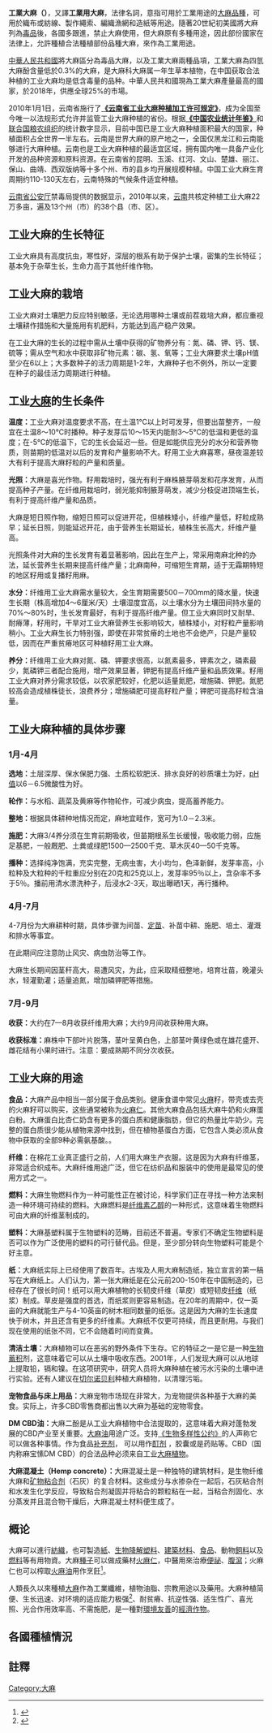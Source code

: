 '''工業大麻（{{lang-en|industrial hemp}}）'''，又譯'''工業用大麻'''，法律名詞，意指可用於工業用途的[[大麻|大麻]][[品種|品種]]，可用於織布或紡線、製作繩索、編織漁網和造紙等用途。隨著20世紀初美國將大麻列為[[毒品|毒品]]後，各國多跟進，禁止大麻使用，但大麻原有多種用途，因此部份國家在法律上，允許種植合法種植部份品種大麻，來作為工業用途。

[[中華人民共和國|中華人民共和國]]將大麻區分為毒品大麻，以及工業大麻兩種品項，工業大麻為四氫大麻酚含量低於0.3%的大麻，是大麻科大麻属一年生草本植物，在中国获取合法种植的工业大麻均是低含毒量的品种。中華人民共和國現為工業大麻產量最高的國家，於2018年，供應全球25%的市場。

2010年1月1日，云南省施行了'''[http://www.yn.gov.cn/zwgk/zfxxgkpt/gkptzcwj/gz/202112/P020211210353839073064.pdf 《云南省工业大麻种植加工许可规定》]'''，成为全国至今唯一以法规形式允许并监管工业大麻种植的省份。根据'''[https://ksou.cc/uvt/d4bea4ddddfc85dfa7d0ca94d4dcd6daeb82d2f4d6debfcb8388f2.html 《中国农业统计年鉴》]'''和[[联合国粮食及农业组织|联合国粮农组织]]的统计数字显示，目前中国已是工业大麻种植面积最大的国家，种植面积占全世界一半左右。云南是世界大麻的原产地之一，全国仅黑龙江和云南能够进行大麻种植。云南也是工业大麻种植的最适宜区域，拥有国内唯一具备产业化开发的品种资源和原料资源。在云南省的昆明、玉溪、红河、文山、楚雄、丽江、保山、曲靖、西双版纳等十多个州、市的县乡均开展规模种植。中国工业大麻生育周期约110-130天左右，云南特殊的气候条件适宜种植。

[[云南省公安厅|云南省公安厅]]禁毒局提供的数据显示，2010年以来，[[云南省|云南]]共核定种植工业大麻22万多亩，遍及13个州（市）的38个县（市、区）。

==工业大麻的生长特征==

工业大麻具有高度抗虫，寒性好，深层的根系有助于保护土壤，密集的生长特征；基本免于杂草生长，生命力高于其他纤维作物。

==工业大麻的栽培==

工业大麻对土壤肥力反应特别敏感，无论选用哪种土壤或前茬栽培大麻，都应重视土壤耕作措施和大量施用有机肥料，方能达到高产稳产效果。

在工业大麻的生长的过程中需从土壤中获得的矿物养分有：氮、磷、钾、钙、镁、硫等；需从空气和水中获取非矿物元素：碳、氢、氧等；工业大麻要求土壤pH值至少在6以上；大多数种子的活力周期是1-2年，大麻种子也不例外，所以一定要在种子的最佳活力周期进行种植。

==工业[[大麻|大麻]]的生长条件==

'''温度：'''工业大麻对温度要求不高，在土温1℃以上时可发芽，但要出苗整齐，一般宜在土温8～10℃时播种。种子发芽后10～15天内能耐3～5℃的低温和更低的温度；在-5℃的低温下，它的生长会延迟一些。但是如能供应充分的水分和营养物质，则苗期的低温对以后的发育和产量影响不大。籽用工业大麻喜寒，昼夜温差较大有利于提高大麻籽粒的产量和质量。

'''光照：'''大麻是喜光作物。籽用栽培时，强光有利于麻株腋芽萌发和花序发育，从而提高种子产量。在纤维用栽培时，弱光能抑制腋芽萌发，减少分枝促进顶端生长，有利于提高纤维产量和品质。

大麻是短日照作物，缩短日照可以促进开花，但植株矮小，纤维产量低，籽粒成熟早；延长日照，则能延迟开花，由于营养生长期延长，植株生长高大，纤维产量高。

光照条件对大麻的生长发育有着显著影响，因此在生产上，常采用南麻北种的办法，延长营养生长期来提高纤维产量；北麻南种，可缩短生育期，适于无霜期特短的地区籽用或复播籽用麻。

'''水分：'''纤维用工业大麻需水量较大，全生育期需要500－700mm的降水量，快速生长期（株高增加4～6厘米/天）土壤湿度宜高，以土壤水分为土壤田间持水量的70%～80%时，生长发育最好，有利于提高纤维产量。但工业大麻同时又耐旱、耐瘠薄，籽用时，干旱对工业大麻营养生长影响较大，植株矮小，对籽粒产量影响稍小。工业大麻生长力特别强，即使在非常贫瘠的土地也不会绝产，只是产量较低，因而在严重贫瘠地区可种植籽用工业大麻。

'''养分：'''纤维用工业大麻对氮、磷、钾要求很高，以氮素最多，钾素次之，磷素最少，氮磷钾三者配合施用，增产效果显著，钾肥有提高纤维产量和品质效果。籽用工业大麻对养分需求较低，以农家肥较好，化肥以适量氮肥，增施磷、钾肥。氮肥较高会造成植株徒长，浪费养分；增施磷肥可提高籽粒产量；钾肥可提高籽粒含油量。

==工业大麻种植的具体步骤==

===1月-4月===

'''选地：'''土层深厚、保水保肥力强、土质松软肥沃、排水良好的砂质壤土为好，[[pH值|pH值]]以6－6.5微酸性为好。

'''轮作：'''与水稻、蔬菜及黄麻等作物轮作，可减少病虫，提高蓄养能力。

'''整地：'''根据具体耕种地情况而定，麻地宜畦作，宽可为1.0－2.3米。

'''施肥：'''大麻3/4养分须在生育前期吸收，但苗期根系生长缓慢，吸收能力弱，应施足基肥，一般厩肥、土粪或绿肥1500—2500千克、草木灰40—50千克等。

'''播种：'''选择纯净饱满，充实完整，无病虫害，大小均匀，色泽新鲜，发芽率高，小粒种及大粒种的千粒重应分别在20克和25克以上，发芽率95％以上，含杂率不多于5％。播前用清水漂洗种子，后浸水2-3天，取出曝晒1天，再行播种。

===4月-7月===

4-7月份为大麻耕种时期，具体步骤为间苗、[[定苗|定苗]]、补苗中耕、施肥、培土、灌溉和排水等事宜。

在此期间应注意防止风灾、病虫防治等工作。

大麻生长期间因茎秆高大，易遭风灾，为此，应采取精细整地，培育壮苗，晚灌头水，轻灌勤灌；适量追氮，增加磷钾肥等措施。

===7月-9月===

'''收获：'''大约在7—8月收获纤维用大麻；大约9月间收获种用大麻。

'''收获标准：'''麻株中下部叶片脱落，茎叶呈黄白色，上部茎叶黄绿色或在雄花盛开、雌花结有小果时进行。注意：要成熟期不同分次收获。

==工业大麻的用途==

'''食品：'''大麻产品中相当一部分属于食品类别。健康食谱中常见[[火麻|火麻]]籽，带壳或去壳的火麻籽可以购买，这些通常被称为[[火麻仁|火麻仁]]。其他大麻食品包括大麻牛奶和火麻蛋白粉。大麻蛋白比杏仁奶含有更多的蛋白质和健康脂肪，但它的热量比牛奶少。完整的蛋白质很少能从植物来源中找到，但在植物基蛋白方面，它包含人类必须从食物中获取的全部9种必需氨基酸。。

'''纤维：'''在棉花工业真正盛行之前，人们用大麻生产衣服。这是因为大麻有纤维茎，非常适合织成布。大麻纤维用途广泛，但它在纺织品和服装中的使用是最常见的使用方式之一。

'''燃料：'''大麻生物燃料作为一种可能性正在被讨论，科学家们正在寻找一种方法来制造一种环境可持续的燃料。大麻燃料是[[纖維素乙醇|纤维素乙醇]]的一种形式，这意味着生物燃料可由大麻的纤维茎制成的。

'''塑料：'''大麻基塑料属于生物塑料的范畴，目前还不普遍。专家们不确定生物塑料是否可以作为广泛使用的塑料的可行替代品。但是，至少部分转向生物塑料可能是个好主意。

'''纸：'''大麻纸实际上已经使用了数百年。古埃及人用大麻制造纸，独立宣言的第一稿写在大麻纸上。人们认为，第一张大麻纸是在公元前200-150年在中国制造的，已经存在了很长时间！纸可以用大麻植物的长韧皮纤维（草皮）或短韧皮[[纤维|纤维]]（纸浆）制成。草皮是强度的首选，而纸浆则更容易制造。在20年的周期中，仅一英亩的大麻就能生产与4-10英亩的树木相同数量的纸张。这是因为大麻的生长速度快于树木，并且还含有更多的纤维素。大麻纸不仅更可持续，而且更耐用。与我们现在使用的纸张不同，它不会随着时间而变黄。

'''清洁土壤：'''大麻植物可以在恶劣的野外条件下生存。它的特征之一是它是一种[[生物蓄积|生物蓄积]]剂，这意味着它可以从土壤中吸收东西。2001年，人们发现大麻可以从地球上提取铅，镉和镍。在这项研究中，研究人员将大麻种植在被污水污染的土壤中进行实验。还有人建议在[[切尔诺贝利|切尔诺贝利]]种植大麻植物，以清理污垢。

'''宠物食品与床上用品：'''大麻宠物市场现在非常大，为宠物提供各种基于大麻的美食。实际上，许多CBD零售商都出售以大麻为基础的宠物零食。

'''DM CBD油：'''大麻二酚是从工业大麻植物中合法提取的，这意味着大麻对蓬勃发展的CBD产业至关重要。[[大麻油|大麻油]]用途广泛。支持[[生物多樣性公約|《生物多样性公约》]]的人声称它可以做各种事情。作为食品[[營養補充品|补充剂]]， 可以用作[[酊剂|酊剂]] ，胶囊或是药贴等。CBD（国内称麻宝愫DM CBD）的合法品种必须来自工业[[大麻_(植物)|大麻植物]]。

'''大麻混凝土（Hemp concrete）：'''大麻混凝土是一种独特的建筑材料，是生物纤维大麻和[[矿物粘合剂|矿物粘合剂]]（石灰）的复合材料。这些成分与水掺杂在一起后，石灰粘合剂和水发生化学反应，导致粘合剂凝固并将粘合的颗粒粘在一起，当粘合剂固化、水分蒸发并且混合物干燥后，大麻混凝土材料便生成了。

==概论==
大麻可以進行[[紡織|紡織]]，也可製造[[紙|紙]]、[[生物降解塑料|生物降解塑料]]、[[建築材料|建築材料]]、[[食品|食品]]、動物[[飼料|飼料]]以及[[燃料|燃料]]等有用物資。大麻[[種子|種子]]可以做成藥材[[火麻仁|火麻仁]]，中醫用來治療[[便祕|便祕]]、[[腹瀉|腹瀉]]；火麻仁也可以榨取[[火麻油|火麻油]]用作烹飪<ref>{{Cite web|url=http://hk.bbwc.cn/dfsn4y.html|title=價值十億新“商機”，食用類大麻能否成為下一個羽衣甘藍？ - 智趣生活 - 彭博商業周刊|accessdate=2018-11-15|work=hk.bbwc.cn|archive-date=2020-10-01|archive-url=https://web.archive.org/web/20201001130004/http://hk.bbwc.cn/dfsn4y.html|dead-url=no}}</ref>。

人類長久以來種植[[大麻属|大麻]]作為工業纖維，植物油脂、宗教用途以及藥用。大麻种植简便、生长迅速、对环境的适应能力极强<ref>{{Cite web|url=http://www.fibercrops.com/html/kejituiguang/200912/22-74.html|title=无毒大麻---云麻一号 - 麻类作物营养与施肥网|accessdate=2018-11-16|work=www.fibercrops.com|language=zh-cn|archive-url=https://web.archive.org/web/20161221064940/http://fibercrops.com/html/kejituiguang/200912/22-74.html#|archive-date=2016-12-21|dead-url=no}}</ref>、耐贫瘠、抗逆性强、适生性广、喜光照、光合作用效率高、不需施肥，是一種對[[環境友善|環境友善]]的[[經濟作物|經濟作物]]。

==各國種植情況==
==註釋==
{{reflist}}
[[Category:大麻|Category:大麻]]